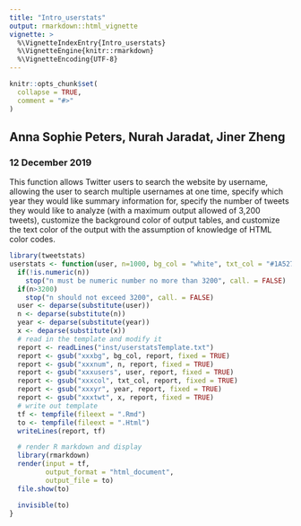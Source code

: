 ```yaml
---
title: "Intro_userstats"
output: rmarkdown::html_vignette
vignette: >
  %\VignetteIndexEntry{Intro_userstats}
  %\VignetteEngine{knitr::rmarkdown}
  %\VignetteEncoding{UTF-8}
---
```


```r
knitr::opts_chunk$set(
  collapse = TRUE,
  comment = "#>"
)
```

## Anna Sophie Peters, Nurah Jaradat, Jiner Zheng 
### 12 December 2019

This function allows Twitter users to search the website by username, allowing 
the user to search multiple usernames at one time, specify which year they would 
like summary information for, specify the number of tweets they would like to 
analyze (with a maximum output allowed of 3,200 tweets), customize the background 
color of output tables, and customize the text color of the output with the 
assumption of knowledge of HTML color codes.

```r
library(tweetstats)
userstats <- function(user, n=1000, bg_col = "white", txt_col = "#1A5276", year=2019, x=10){
  if(!is.numeric(n))
    stop("n must be numeric number no more than 3200", call. = FALSE)
  if(n>3200)
    stop("n should not exceed 3200", call. = FALSE)
  user <- deparse(substitute(user))
  n <- deparse(substitute(n))
  year <- deparse(substitute(year))
  x <- deparse(substitute(x))
  # read in the template and modify it
  report <- readLines("inst/userstatsTemplate.txt")
  report <- gsub("xxxbg", bg_col, report, fixed = TRUE)
  report <- gsub("xxxnum", n, report, fixed = TRUE)
  report <- gsub("xxxusers", user, report, fixed = TRUE)
  report <- gsub("xxxcol", txt_col, report, fixed = TRUE)
  report <- gsub("xxxyr", year, report, fixed = TRUE)
  report <- gsub("xxxtwt", x, report, fixed = TRUE)
  # write out template
  tf <- tempfile(fileext = ".Rmd")
  to <- tempfile(fileext = ".Html")
  writeLines(report, tf)

  # render R markdown and display
  library(rmarkdown)
  render(input = tf,
         output_format = "html_document",
         output_file = to)
  file.show(to)

  invisible(to)
}
```
